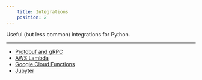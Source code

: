 ```yaml
---
    title: Integrations
    position: 2
---
```


Useful (but less common) integrations for Python.

---

* [Protobuf and gRPC](doc:protobuf) 
* [AWS Lambda](doc:awslambda-python)
* [Google Cloud Functions](doc:google-cloud-function-python)
* [Jupyter](doc:jupyter)